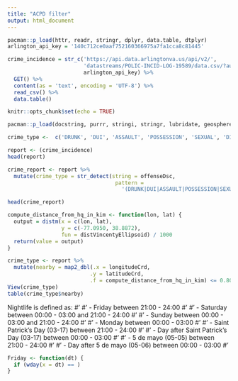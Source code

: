 ```yaml
---
title: "ACPD filter"
output: html_document
---
```

```r
pacman::p_load(httr, readr, stringr, dplyr, data.table, dtplyr)
arlington_api_key = '140c712ce0aaf752160366975a7fa1cca8c81445'

crime_incidence = str_c('https://api.data.arlingtonva.us/api/v2/',
                        'datastreams/POLIC-INCID-LOG-19589/data.csv/?auth_key=',
                        arlington_api_key) %>%
  GET() %>%
  content(as = 'text', encoding = 'UTF-8') %>%
  read_csv() %>%
  data.table()
```

```r
knitr::opts_chunk$set(echo = TRUE)
```

```r
pacman::p_load(docstring, purrr, stringi, stringr, lubridate, geosphere, dplyr, data.table, dtplyr)
```


```r
crime_type <-  c('DRUNK', 'DUI', 'ASSAULT', 'POSSESSION', 'SEXUAL', 'DISORDERLY' )
```
```r
report <- (crime_incidence)
head(report)
```
```r
crime_report <- report %>%
  mutate(crime_type = str_detect(string = offenseDsc,
                                  pattern =
                                    '(DRUNK|DUI|ASSAULT|POSSESSION|SEXUAL|DISORDERLY)'))
```
```r
head(crime_report)
```
```r
compute_distance_from_hq_in_kim <- function(lon, lat) {
  output = distm(x = c(lon, lat),
                 y = c(-77.0950, 38.8872),
                 fun = distVincentyEllipsoid) / 1000
  return(value = output)
}
```
```r
crime_type <- report %>%
  mutate(nearby = map2_dbl(.x = longitudeCrd,
                          .y = latitudeCrd,
                          .f = compute_distance_from_hq_in_kim) <= 0.804672)
View(crime_type)
table(crime_type$nearby)
```



Nightlife is defined as:
  #' 
  #' - Friday between 21:00 - 24:00
  #' 
  #' - Saturday between 00:00 - 03:00 and 21:00 - 24:00
  #' 
  #' - Sunday between 00:00 - 03:00 and 21:00 - 24:00
  #' 
  #' - Monday between 00:00 - 03:00
  #' 
  #' - Saint Patrick's Day (03-17) between 21:00 - 24:00
  #' 
  #' - Day after Saint Patrick's Day (03-17) between 00:00 - 03:00
  #' 
  #' - 5 de mayo (05-05) between 21:00 - 24:00
  #' 
  #' - Day after 5 de mayo (05-06) between 00:00 - 03:00
  #' 


```r
Friday <- function(dt) {
  if (wday(x = dt) == )
}
```



















